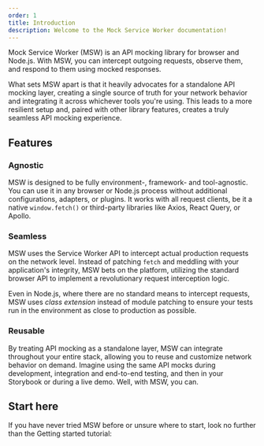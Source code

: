 ```yaml
---
order: 1
title: Introduction
description: Welcome to the Mock Service Worker documentation!
---
```



Mock Service Worker (MSW) is an API mocking library for browser and Node.js. With MSW, you can intercept outgoing requests, observe them, and respond to them using mocked responses.

What sets MSW apart is that it heavily advocates for a standalone API mocking layer, creating a single source of truth for your network behavior and integrating it across whichever tools you're using. This leads to a more resilient setup and, paired with other library features, creates a truly seamless API mocking experience.

<EggheadCourseBanner
  courseUrl="https://egghead.io/courses/mock-rest-and-graphql-apis-with-mock-service-worker-8d471ece"
  title="Watch our first Egghead course"
  description="Learn how to mock REST and GraphQL APIs with Mock Service Worker."
/>

<EggheadCourseBanner
  courseUrl="#TODO"
  title="It's WebSocket time"
  description="Learn how to mock WebSocket APIs with Mock Service Worker."
/>

## Features

### Agnostic

MSW is designed to be fully environment-, framework- and tool-agnostic. You can use it in any browser or Node.js process without additional configurations, adapters, or plugins. It works with all request clients, be it a native `window.fetch()` or third-party libraries like Axios, React Query, or Apollo.

### Seamless

MSW uses the Service Worker API to intercept actual production requests on the network level. Instead of patching `fetch` and meddling with your application's integrity, MSW bets on the platform, utilizing the standard browser API to implement a revolutionary request interception logic.

Even in Node.js, where there are no standard means to intercept requests, MSW uses _class extension_ instead of module patching to ensure your tests run in the environment as close to production as possible.

### Reusable

By treating API mocking as a standalone layer, MSW can integrate throughout your entire stack, allowing you to reuse and customize network behavior on demand. Imagine using the same API mocks during development, integration and end-to-end testing, and then in your Storybook or during a live demo. Well, with MSW, you can.

## Start here

If you have never tried MSW before or unsure where to start, look no further than the Getting started tutorial:


<PageCard
  url="/docs/getting-started"
  icon={WindowIcon}
  title="Getting started"
  description="Three steps to get started with Mock Service Worker."
/>
